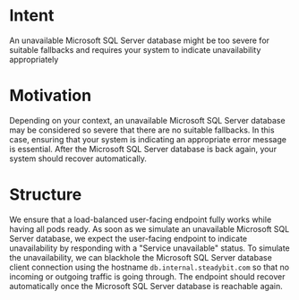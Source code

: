 # Intent

An unavailable Microsoft SQL Server database might be too severe for suitable fallbacks and requires your system to indicate unavailability appropriately

# Motivation

Depending on your context, an unavailable Microsoft SQL Server database may be considered so severe that there are no suitable fallbacks.
In this case, ensuring that your system is indicating an appropriate error message is essential.
After the Microsoft SQL Server database is back again, your system should recover automatically.

# Structure

We ensure that a load-balanced user-facing endpoint fully works while having all pods ready.
As soon as we simulate an unavailable Microsoft SQL Server database, we expect the user-facing endpoint to indicate unavailability by responding with a "Service unavailable" status.
To simulate the unavailability, we can blackhole the Microsoft SQL Server database client connection using the hostname `db.internal.steadybit.com` so that no incoming or outgoing traffic is going through.
The endpoint should recover automatically once the Microsoft SQL Server database is reachable again.
